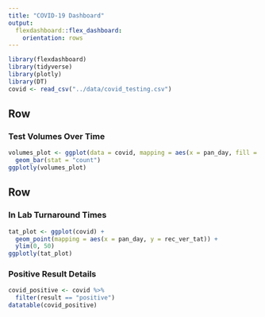 ```yaml
---
title: "COVID-19 Dashboard"
output: 
  flexdashboard::flex_dashboard:
    orientation: rows
---
```


```r
library(flexdashboard)
library(tidyverse)
library(plotly)
library(DT)
covid <- read_csv("../data/covid_testing.csv")
```

Row
-----------------------------------------------------------------------

### Test Volumes Over Time

```r
volumes_plot <- ggplot(data = covid, mapping = aes(x = pan_day, fill = result)) +
  geom_bar(stat = "count")
ggplotly(volumes_plot)
```

Row
-----------------------------------------------------------------------

### In Lab Turnaround Times

```r
tat_plot <- ggplot(covid) +
  geom_point(mapping = aes(x = pan_day, y = rec_ver_tat)) +
  ylim(0, 50)
ggplotly(tat_plot)
```

### Positive Result Details

```r
covid_positive <- covid %>%
  filter(result == "positive")
datatable(covid_positive)
```


